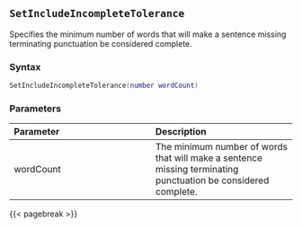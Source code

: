 ## `SetIncludeIncompleteTolerance`

Specifies the minimum number of words that will make a sentence missing terminating punctuation be considered complete.

### Syntax {-}

``` .lua
SetIncludeIncompleteTolerance(number wordCount)
```

### Parameters {-}

**Parameter** | **Description**
| :-- | :-- |
wordCount | The minimum number of words that will make a sentence missing terminating punctuation be considered complete.

{{< pagebreak >}}



